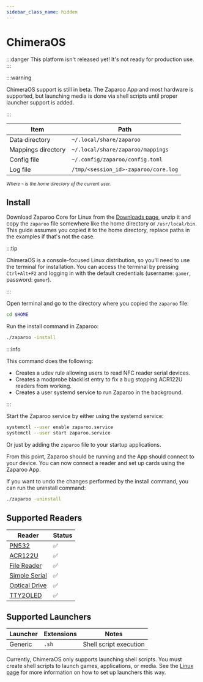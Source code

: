 ```yaml
---
sidebar_class_name: hidden
---
```


# ChimeraOS

:::danger
This platform isn't released yet! It's not ready for production use.
:::

:::warning

ChimeraOS support is still in beta. The Zaparoo App and most hardware is supported, but launching media is done via shell scripts until proper launcher support is added.

:::

| Item               | Path                                 |
| ------------------ | ------------------------------------ |
| Data directory     | `~/.local/share/zaparoo`             |
| Mappings directory | `~/.local/share/zaparoo/mappings`    |
| Config file        | `~/.config/zaparoo/config.toml`      |
| Log file           | `/tmp/<session_id>-zaparoo/core.log` |

<small>_Where `~` is the home directory of the current user._</small>

## Install

Download Zaparoo Core for Linux from the [Downloads page](/downloads/), unzip it and copy
the `zaparoo` file somewhere like the home directory or `/usr/local/bin`. This guide assumes you copied it to the home directory, replace paths in the examples if that's not the case.

:::tip

ChimeraOS is a console-focused Linux distribution, so you'll need to use the terminal for installation. You can access the terminal by pressing `Ctrl+Alt+F2` and logging in with the default credentials (username: `gamer`, password: `gamer`).

:::

Open terminal and go to the directory where you copied the `zaparoo` file:

```bash
cd $HOME
```

Run the install command in Zaparoo:

```bash
./zaparoo -install
```

:::info

This command does the following:

- Creates a udev rule allowing users to read NFC reader serial devices.
- Creates a modprobe blacklist entry to fix a bug stopping ACR122U readers from working.
- Creates a user systemd service to run Zaparoo in the background.

:::

Start the Zaparoo service by either using the systemd service:

```bash
systemctl --user enable zaparoo.service
systemctl --user start zaparoo.service
```

Or just by adding the `zaparoo` file to your startup applications.

From this point, Zaparoo should be running and the App should connect to your device. You can now connect a reader and set up cards using the Zaparoo App.

If you want to undo the changes performed by the install command, you can run the uninstall command:

```bash
./zaparoo -uninstall
```

## Supported Readers

| Reader                                          | Status |
|-------------------------------------------------|--------|
| [PN532](/docs/readers/nfc/pn532-usb)               | ✅      |
| [ACR122U](/docs/readers/nfc/acr122u)       | ✅      |
| [File Reader](/docs/readers/file)          | ✅      |
| [Simple Serial](/docs/readers/simple-serial) | ✅      |
| [Optical Drive](/docs/readers/optical-drive) | ✅      |
| [TTY2OLED](/docs/readers/tty2oled)         | ✅      |

## Supported Launchers

| Launcher | Extensions | Notes |
|----------|-----------|-------|
| Generic  | `.sh`     | Shell script execution |

Currently, ChimeraOS only supports launching shell scripts. You must create shell scripts to launch games, applications, or media. See the [Linux page](./linux.mdx#supported-launchers) for more information on how to set up launchers this way.
